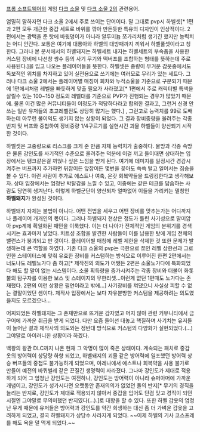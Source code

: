 [[프롬 소프트웨어]]의 게임 [[다크 소울]] 및 [[다크 소울 2]]의 관련용어.

엄밀히 말하자면 다크 소울 2에서 주로 쓰이는 단어이다. 말 그대로 pvp시 하벨셋[* 1편과 2편 모두 개근한 중갑 세트로 바위를 깎아 만든듯한 특유의 디자인이 인상적이다. 2편에서는 광택을 준 탓에 바윗덩이가 아니라 알루미늄 쪼가리처럼 생기긴 했지만 능력치는 어디 안간다. 보통은 여기에 대룡아와 하벨의 대방패까지 끼워서 하벨풀셋이라고 칭한다. 그러나 본 문서에서의 하벨돼지는 하벨세트 내지는 하벨세트의 부속품을 사용한 커스텀 장비에 나선창 쌍수 등의 사기 무기와 떡버프를 조합하는 형태를 뜻하는데 주로 사용된다.]을 입고 나오는 플레이어들을 뜻한다. 하벨셋은 중량이 무거운 갑옷중에서도 독보적인 위치를 차지하고 있어 실전용으로 쓰기에는 여러모로 무리가 있는 세트다. 그러나 다크 소울 2에서는 플레이어별 매칭이 회차와 누적소울을 기준으로 구분되기 때문에 1편에서처럼 레벨을 빠듯하게 맞출 필요가 사라졌고[* 1편에서 주로 캐릭터별 특색을 살릴수 있는 100~150 정도의 레벨대를 기준으로 PVP가 진행되는 경우가 많았기 때문에. 물론 이건 많은 커뮤니티들이 이정도가 적당하다라고 합의한 결과고, 그런거 신경 안쓰는 일반 유저들의 초고레벨전도 상당히 많기는 했다.] , 그런고로 능력치를 99로 도배하는데 아무런 불이익도 생기지 않는 상황이 되었다. 그 결과 장비중량을 올려주는 각종 반지 및 버프와 중첩하여 장비중량 1/4구르기를 실현시킨 괴물 하벨들이 양산되기 시작한 것이다.

하벨셋은 고중량으로 리스크를 크게 준 만큼 자체 능력치가 출중하다. 물방과 각종 속방은 물론 강인도를 사기적인 수준으로 올려주는 덕분에 이걸 끼고 들이대면 상대하는 입장에서는 탱크같은걸 끼얹나 싶은 느낌을 받게 된다. 여기에 데미지를 일정시간 경감시켜주는 버프까지 추가하면 뒤잡이든 앞잡이든 몇번을 꽂아도 쓱쓱 털고 일어서는 짐승을 볼 수 있다. 이런 사람이 추가로 에스트나 여축, 온갖 회복약들을 드링킹한다고 생각해보자. 상대 입장에서는 엄청난 박탈감을 느낄 수 있고, 이중에는 같은 테크를 답습하는 사람도 당연히 생겨난다. 이렇게 하벨군단이 양산되자 얼마없어 이들을 가리키는 멸칭인 '''하벨돼지'''가 완성된 것이다.

하벨돼지 자체는 불법이 아니다. 어떤 전법을 세우고 어떤 장비를 맞추는가는 어디까지나 플레이어 개개인의 몫이다. 그러나 하벨돼지 현상은 정도가 틀린 사기성으로 말미암아 pvp계에 획일화된 패턴을 이룩했다. 이는 더 나아가 전체적인 게임의 분위기를 경색시키는 효과마저 낳았다. 치트성 조합을 발견한 사람들이 이를 남용한 탓에 게임 전체의 밸런스가 붕괴되고 만 것이다. 플레이어별 매칭에 레벨 제한을 삭제한 것 또한 문제가 발생하는데 큰 역할을 하였다. 기존 다크 소울의 pvp는 극한으로 쪼인 레벨 상한선과 그로 인한 스테이터스에 맞춰 유효한 장비를 커스텀하는 방식으로 이루어진 한편 2편에서는 너도나도 레벨노가다 좀 하고[* 제작진의 의도가 어쨌든 2편은 소울노가다에 특화되었다 해도 할 말이 없는 시스템이다. 소울 획득량을 증가시켜주는 각종 장비와 더불어 화톳불의 탐구자를 이용한 보스 및 스테이지의 무한리셋...이런게 없던 1편때도 노가다는 존재했다. 2편의 이런 상황은 필연이라고 밖에...] 사기장비를 껴댔으니 사실상 피할 수 없는 결말이었던 셈이다. 제작사 입장에서는 보다 자유분방한 커스텀을 제공하려는 의도였을지도 모르겠으나...

어찌되었든 하벨돼지는 그 존재만으로 뜨거운 감자였고 머지 않아 관련 커뮤니티에서 금구어에 가까운 취급을 받게 되었다. 다만 요즘 들어선 대놓고 핵질하며 사기치는 유저들이 늘어난 결과 제작사의 의도와는 정반대 방식으로 커스텀의 다양화가 실현되었다.(...) 그야말로 아이러니한 상황이라 하겠다.

백왕의 왕관 DLC까지 나온 현재 그 악명이 많이 죽은 상태이다. 계속되는 패치로 중갑옷의 방어력이 상당량 하향 되었고, 하벨돼지의 괴물 같은 방어력에 일조했던 방어력 상승 버프들의 중첩도 불가능하게 되었으며, 아레나에서 에스트나 회복약을 사용 불가로 만들어 예전의 바퀴벌레 같은 끈질긴 생명력이 사라졌다. 그나마 강인도가 제대로 적용하게 되어 그 엄청난 강인도는 여전하나, 강인도는 방어력이 아니라 슈퍼아머에 가까운 개념이고, 강인도가 성가시다면 오랫동안 존재의의가 없었던 돌의 반지[* 무기의 경직을 늘리는 반지로, 강인도가 제대로 적용되지 않아서 중갑을 입어도 단검 맞고 경직이 되던 시절엔 그야말로 무의미했던 반지였다(...).]로 대항을 할 수 있다. 또한 하벨 갑옷의 엄청난 무게 때문에 유저들은 방어력과 강인도를 약간 희생하는 대신 좀 더 가벼운 갑옷을 고려하게 되었고, 결국 하벨돼지가 상당수 사라지게 되었다. ~~이제 하벨의 기사 코스프레를 해도 욕을 덜 먹게 되었다.~~
